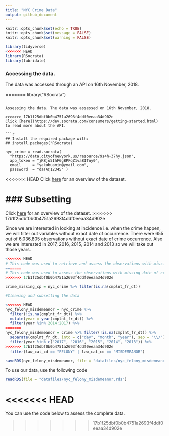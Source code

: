 ```yaml
---
title: "NYC Crime Data"
output: github_document
---
```


```r
knitr::opts_chunk$set(echo = TRUE)
knitr::opts_chunk$set(message = FALSE)
knitr::opts_chunk$set(warning = FALSE)
```

```r
library(tidyverse)
<<<<<<< HEAD
library(RSocrata)
library(lubridate)
```

### Accessing the data. 

The data was accessed through an API on 16th November, 2018.

=======
library("RSocrata")
```

Assessing the data. The data was assessed on 16th November, 2018.

>>>>>>> 17b1f25dbf0b0b4751a2693f4ddf0eeaa34d902e
Click [here](https://dev.socrata.com/consumers/getting-started.html) to read more about the API. 

```r
## Install the required package with:
## install.packages("RSocrata)

nyc_crime = read.socrata(
  "https://data.cityofnewyork.us/resource/9s4h-37hy.json",
  app_token = "jK8jo5IhF6gBPFqZ1va8ITny0",
  email     = "yakubuamin@ymail.com",
  password  = "daTA@12345" )
```


<<<<<<< HEAD
Click [here](https://data.cityofnewyork.us/Public-Safety/NYPD-Complaint-Data-Historic/qgea-i56i) for an overview of the dataset. 

### Subsetting 
=======
 Click [here](https://data.cityofnewyork.us/Public-Safety/NYPD-Complaint-Data-Historic/qgea-i56i) for an overview of the dataset. 
>>>>>>> 17b1f25dbf0b0b4751a2693f4ddf0eeaa34d902e

Since we are interested in looking at incidence i.e. when the crime happen, we will filter out variables without exact date of occurrence. There were 655 out of 6,036,805 observations without exact date of crime occurrence. Also we are interested in 2017, 2016, 2015, 2014 and 2013 so we will take out those years. 

```r
<<<<<<< HEAD
# This code was used to retrieve and assess the observations with missing date of crime occurrence
=======
# This code was used to assess the observations with missing date of crime occurrence
>>>>>>> 17b1f25dbf0b0b4751a2693f4ddf0eeaa34d902e

crime_missing_cp = nyc_crime %>% filter(is.na(cmplnt_fr_dt))

#Cleaning and subsetting the data

<<<<<<< HEAD
nyc_felony_misdemeanor = nyc_crime %>%
  filter(!is.na(cmplnt_fr_dt)) %>%
  mutate(year = year(cmplnt_fr_dt)) %>% 
  filter(year %in% 2014:2017) %>% 
=======
nyc_felony_misdemeanor = crime %>% filter(!is.na(cmplnt_fr_dt)) %>%
  separate(cmplnt_fr_dt, into = c("day", "month", "year"), sep = "\\/") %>% 
  filter(year %in% c("2017", "2016", "2015", "2014", "2013")) %>% 
>>>>>>> 17b1f25dbf0b0b4751a2693f4ddf0eeaa34d902e
  filter(law_cat_cd == "FELONY" | law_cat_cd == "MISDEMEANOR")

saveRDS(nyc_felony_misdemeanor, file = "datafiles/nyc_felony_misdemeanor.rds")

```

To use our data, use the following code

```r

readRDS(file = "datafiles/nyc_felony_misdemeanor.rds")
```

<<<<<<< HEAD
=======
You can use the code below to assess the complete data. 


>>>>>>> 17b1f25dbf0b0b4751a2693f4ddf0eeaa34d902e
